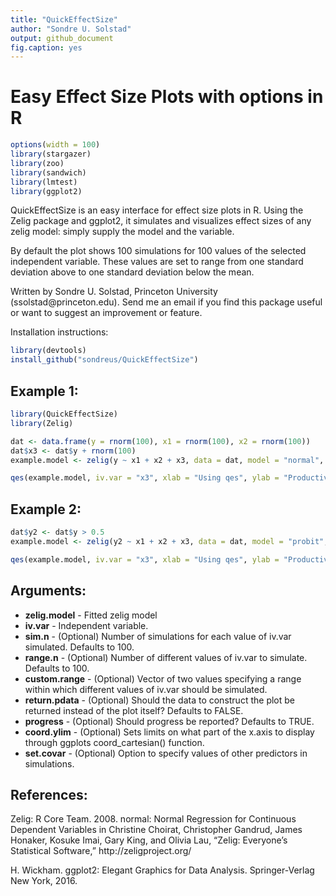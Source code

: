 ```yaml
---
title: "QuickEffectSize"
author: "Sondre U. Solstad"
output: github_document
fig.caption: yes
---
```

# Easy Effect Size Plots with options in R

```r
options(width = 100)
library(stargazer)
library(zoo)
library(sandwich)
library(lmtest)
library(ggplot2)
```

QuickEffectSize is an easy interface for effect size plots in R. Using the Zelig package and ggplot2, it simulates and visualizes effect sizes of any zelig model: simply supply the model and the variable.

By default the plot shows 100 simulations for 100 values of the selected independent variable. These values are set to range from one standard deviation above to one standard deviation below the mean.

Written by Sondre U. Solstad, Princeton University (ssolstad@princeton.edu). Send me an email if you find this package useful or want to suggest an improvement or feature.

Installation instructions:
```r
library(devtools)
install_github("sondreus/QuickEffectSize")
```

## Example 1: 

```r
library(QuickEffectSize)
library(Zelig)

dat <- data.frame(y = rnorm(100), x1 = rnorm(100), x2 = rnorm(100))
dat$x3 <- dat$y + rnorm(100)
example.model <- zelig(y ~ x1 + x2 + x3, data = dat, model = "normal", cite = FALSE) 

qes(example.model, iv.var = "x3", xlab = "Using qes", ylab = "Productivity", progress = FALSE)

```

## Example 2: 

```r

dat$y2 <- dat$y > 0.5
example.model <- zelig(y2 ~ x1 + x2 + x3, data = dat, model = "probit", cite = FALSE) 

qes(example.model, iv.var = "x3", xlab = "Using qes", ylab = "Productivity", progress = FALSE)

```


## Arguments: 
* **zelig.model** - Fitted zelig model
* **iv.var** - Independent variable. 
* **sim.n** - (Optional) Number of simulations for each value of iv.var simulated. Defaults to 100. 
* **range.n** - (Optional) Number of different values of iv.var to simulate. Defaults to 100. 
* **custom.range** - (Optional) Vector of two values specifying a range within which different values of iv.var should be simulated. 
* **return.pdata** - (Optional) Should the data to construct the plot be returned instead of the plot itself? Defaults to FALSE.
* **progress** - (Optional) Should progress be reported? Defaults to TRUE.
* **coord.ylim** - (Optional) Sets limits on what part of the x.axis to display through ggplots coord_cartesian() function.
* **set.covar** - (Optional) Option to specify values of other predictors in simulations.

## References:

Zelig: R Core Team. 2008. normal: Normal Regression for Continuous Dependent Variables in Christine Choirat, Christopher Gandrud, James Honaker, Kosuke Imai, Gary King, and Olivia Lau, "Zelig: Everyone's Statistical Software," http://zeligproject.org/

H. Wickham. ggplot2: Elegant Graphics for Data Analysis. Springer-Verlag New York, 2016.
